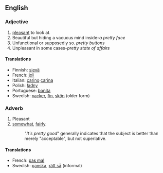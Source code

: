 ==English==

===Adjective===

# [[pleasant]] to look at.
# Beautiful but hiding a vacuous mind inside-''a pretty face''
# Unfunctional or supposedly so. ''pretty buttons''
# Unpleasant in some cases-''pretty state of affairs''

====Translations====
*Finnish: [[sievä]]
*French: [[joli]]
*Italian: [[carino]] [[carina]]
*Polish: [[ładny]]
*Portuguese: [[bonita]]
*Swedish: [[vacker]], [[fin]], [[skön]] (older form)

===Adverb===

# Pleasant
# [[somewhat]], [[fairly]].
#: "''It's pretty good''" generally indicates that the subject is better than merely "acceptable", but not superlative.

====Translations====
*French: [[pas mal]]
*Swedish: [[ganska]], [[rätt så]] (informal)